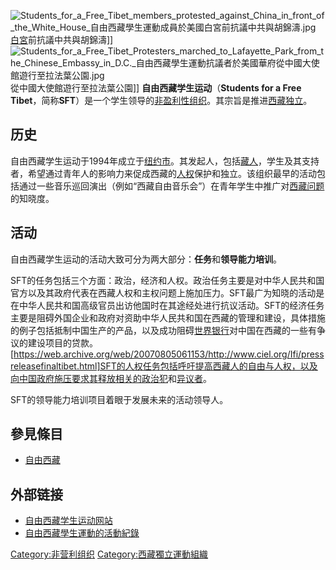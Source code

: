 {{Infobox NPO
| organization_name  = 自由西藏学生运动<br/>Students for a Free Tibet
[[File:SFT_logo.jpg|File:SFT logo.jpg]]
| organization_type  = 非营利
| founded=1994年
| location           = {{US}}[[纽约市|纽约市]]<br/>602 East 14th Street, 2nd Floor
| purposes            = [[西藏獨立|西藏獨立]]、 [[宗教自由|宗教自由]]、 [[人權|人權]]
| fields             = 
| homepage           = http://studentsforafreetibet.org
}}
[[File:Students_for_a_Free_Tibet_members_protested_against_China_in_front_of_the_White_House_自由西藏學生運動成員於美國白宮前抗議中共與胡錦濤.jpg|thumb]][[白宮|白宮]]前抗議中共與胡錦濤]]
[[File:Students_for_a_Free_Tibet_Protesters_marched_to_Lafayette_Park_from_the_Chinese_Embassy_in_D.C._自由西藏學生運動抗議者於美國華府從中國大使館遊行至拉法葉公園.jpg|thumb]]從中國大使館遊行至拉法葉公園]]
'''自由西藏学生运动'''（'''Students for a Free Tibet'''，简称'''SFT'''）是一个学生领导的[[非盈利性组织|非盈利性组织]]。其宗旨是推进[[西藏独立|西藏独立]]。

==历史==
自由西藏学生运动于1994年成立于[[纽约市|纽约市]]。其发起人，包括[[藏人|藏人]]，学生及其支持者，希望通过青年人的影响力来促成西藏的[[人权|人权]]保护和独立。该组织最早的活动包括通过一些音乐巡回演出（例如“西藏自由音乐会”）在青年学生中推广对[[西藏问题|西藏问题]]的知晓度。

==活动==
自由西藏学生运动的活动大致可分为两大部分：'''任务'''和'''领导能力培训'''。

SFT的任务包括三个方面：政治，经济和人权。政治任务主要是对中华人民共和国官方以及其政府代表在西藏人权和主权问题上施加压力。SFT最广为知晓的活动是在中华人民共和国高级官员出访他国时在其途经处进行抗议活动。SFT的经济任务主要是阻碍外国企业和政府对资助中华人民共和国在西藏的管理和建设，具体措施的例子包括抵制中国生产的产品，以及成功阻碍[[世界银行|世界银行]]对中国在西藏的一些有争议的建设项目的贷款。[https://web.archive.org/web/20070805061153/http://www.ciel.org/Ifi/pressreleasefinaltibet.html]SFT的人权任务包括呼吁提高西藏人的自由与人权，以及向中国政府施压要求其释放相关的[[政治犯|政治犯]]和[[持不同政见者|异议者]]。

SFT的领导能力培训项目着眼于发展未来的活动领导人。

==參見條目==
*[[自由西藏|自由西藏]]

==外部链接==
*[http://studentsforafreetibet.org/ 自由西藏学生运动网站]
*[http://www.flickr.com/people/sfthq/ 自由西藏學生運動的活動紀錄]

[[Category:非营利组织|Category:非营利组织]]
[[Category:西藏獨立運動組織|Category:西藏獨立運動組織]]